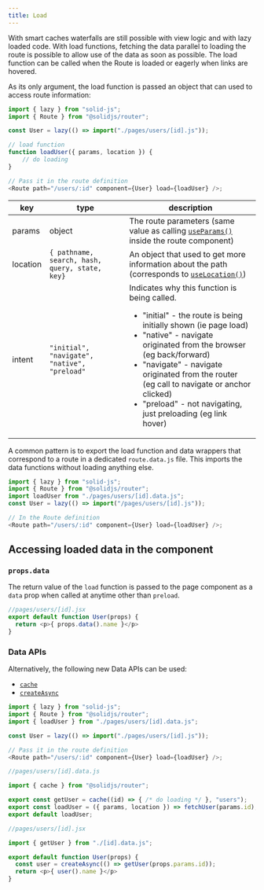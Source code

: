 ```yaml
---
title: Load
---
```


With smart caches waterfalls are still possible with view logic and with lazy loaded code.
With load functions, fetching the data parallel to loading the route is possible to allow use of the data as soon as possible.
The load function can be called when the Route is loaded or eagerly when links are hovered.

As its only argument, the load function is passed an object that can used to access route information:

```js
import { lazy } from "solid-js";
import { Route } from "@solidjs/router";

const User = lazy(() => import("./pages/users/[id].js"));

// load function
function loadUser({ params, location }) {
	// do loading
}

// Pass it in the route definition
<Route path="/users/:id" component={User} load={loadUser} />;
```

| key      | type                                           | description                                                                                                                                                                                                                                                                                                                                                                 |
| -------- | ---------------------------------------------- | --------------------------------------------------------------------------------------------------------------------------------------------------------------------------------------------------------------------------------------------------------------------------------------------------------------------------------------------------------------------------- |
| params   | object                                         | The route parameters (same value as calling [`useParams()`](/solid-router/reference/primitives/use-params) inside the route component)                                                                                                                                                                                                                                      |
| location | `{ pathname, search, hash, query, state, key}` | An object that used to get more information about the path (corresponds to [`useLocation()`](/solid-router/reference/primitives/use-location))                                                                                                                                                                                                                              |
| intent   | `"initial", "navigate", "native", "preload"`   | Indicates why this function is being called. <ul><li>"initial" - the route is being initially shown (ie page load)</li><li>"native" - navigate originated from the browser (eg back/forward)</li><li>"navigate" - navigate originated from the router (eg call to navigate or anchor clicked)</li><li>"preload" - not navigating, just preloading (eg link hover)</li></ul> |

A common pattern is to export the load function and data wrappers that correspond to a route in a dedicated `route.data.js` file.
This imports the data functions without loading anything else.

```js
import { lazy } from "solid-js";
import { Route } from "@solidjs/router";
import loadUser from "./pages/users/[id].data.js";
const User = lazy(() => import("/pages/users/[id].js"));

// In the Route definition
<Route path="/users/:id" component={User} load={loadUser} />;
```

## Accessing loaded data in the component

### `props.data`

The return value of the `load` function is passed to the page component as a `data` prop when called at anytime other than `preload`.

```js
//pages/users/[id].jsx
export default function User(props) {
  return <p>{ props.data().name }</p>
}
```

### Data APIs

Alternatively, the following new Data APIs can be used:

- [`cache`](https://docs.solidjs.com/solid-router/reference/data-apis/cache)
- [`createAsync`](https://docs.solidjs.com/solid-router/reference/data-apis/create-async)

```js
import { lazy } from "solid-js";
import { Route } from "@solidjs/router";
import { loadUser } from "./pages/users/[id].data.js";

const User = lazy(() => import("./pages/users/[id].js"));

// Pass it in the route definition
<Route path="/users/:id" component={User} load={loadUser} />;
```

```js
//pages/users/[id].data.js

import { cache } from "@solidjs/router";

export const getUser = cache((id) => { /* do loading */ }, "users");
export const loadUser = ({ params, location }) => fetchUser(params.id);
export default loadUser;
```

```js
//pages/users/[id].jsx

import { getUser } from "./[id].data.js";

export default function User(props) {
  const user = createAsync(() => getUser(props.params.id));
  return <p>{ user().name }</p>
}
```

